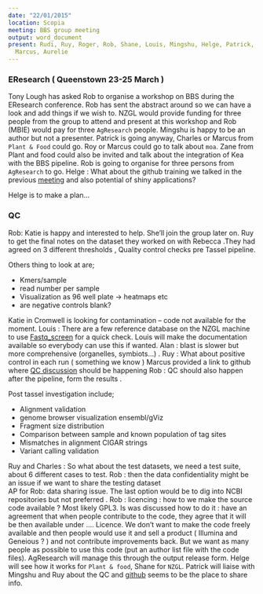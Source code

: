 ---
date: "22/01/2015"
location: Scopia
meeting: BBS group meeting
output: word_document
present: Rudi, Ruy, Roger, Rob, Shane, Louis, Mingshu, Helge, Patrick, Charles, Alan,
  Marcus, Aurelie
---



### EResearch ( Queenstown 23-25 March )

Tony Lough has asked Rob to organise a workshop on BBS during the EResearch conference.
Rob has sent the abstract around so we can have a look and add things if we wish to.
NZGL would provide funding for three people from the group to attend and present at this workshop and Rob (MBIE) would pay for three `AgResearch` people. 
Mingshu is happy to be an author but not a presenter.
Patrick is going anyway, Charles or Marcus from `Plant & Food` could go. Roy or Marcus could go to talk about `moa`.
Zane from Plant and food could also be invited and talk about the integration of Kea with the BBS pipeline. 
Rob is going to organise for three persons from `AgResearch` to go. 
Helge : What about the github training we talked in the previous [meeting](https://github.com/mdavy86/gbs_moa/blob/f/minutes/minutes/20141216.md) and also potential of shiny applications? 

Helge is to make a plan… 

### QC 
Rob: Katie is happy and interested to help. She’ll join the group later on.
Ruy to get the final notes on the dataset they worked on with Rebecca .They had agreed on 3 different thresholds , Quality control checks pre Tassel pipeline. 

Others thing to look at are;

* Kmers/sample
* read number per sample
* Visualization as 96 well plate &rarr; heatmaps etc
* are negative controls blank? 

Katie in Cromwell is looking for contamination – code not available for the moment.
Louis : There are a few reference database on the NZGL machine to use [Fastq_screen](http://www.bioinformatics.babraham.ac.uk/projects/fastq_screen/) for a quick check. Louis will make the documentation available so everybody can use this if wanted. 
Alan : blast is slower but more comprehensive  (organelles, symbiots…) .
Ruy : What about positive control in each run ( something we know )
Marcus provided a link to github where [QC discussion](https://github.com/biospectrabysequencing/gbs_moa/issues/16) should be happening 
Rob  : QC should also happen after the pipeline, form the results .

Post tassel investigation include;

* Alignment validation
* genome browser visualization ensembl/gViz
* Fragment size distribution
* Comparison between sample and known population of tag sites
* Mismatches in alignment CIGAR strings
* Variant calling validation

Ruy and Charles : So what about the test datasets, we need a test suite, about 6 different cases to test.
Rob : then the data confidentiality might be an issue if we want to share the testing dataset  
AP for Rob: data sharing issue.
The last option would be to dig into NCBI repositories but not preferred .
Rob : licencing : how to we make the source code available ? Most likely GPL3.  Is was discussed how to do it : have an agreement that when people contribute to the code, they agree that it will be then available under …. Licence. We don’t want to make the code freely available and then people would use it and sell a product ( Illumina and Geneious ? ) and not contribute improvements back. But we want as many people  as possible to use this code (put an author list file with the code files).
AgResearch  will manage this through the output release form. Helge will see how it works for `Plant & food`, Shane for `NZGL`.
Patrick will liaise with Mingshu and Ruy about the QC and [github](https://github.com/biospectrabysequencing/gbs_moa) seems to be the place to share info.
